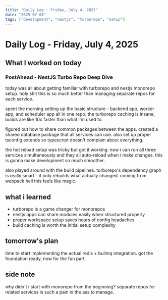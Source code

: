 ```yaml
---
title: "Daily Log - Friday, July 4, 2025"
date: "2025-07-04"
tags: ["development", "nestjs", "turborepo", "setup"]
---
```


# Daily Log - Friday, July 4, 2025

## What I worked on today

### PostAhead - NestJS Turbo Repo Deep Dive

today was all about getting familiar with turborepo and nestjs monorepo setup. holy shit this is so much better than managing separate repos for each service.

spent the morning setting up the basic structure - backend app, worker app, and scheduler app all in one repo. the turborepo caching is insane, builds are like 10x faster than what i'm used to.

figured out how to share common packages between the apps. created a shared database package that all services can use. also set up proper tsconfig extends so typescript doesn't complain about everything.

the hot reload setup was tricky but got it working. now i can run all three services simultaneously and they all auto-reload when i make changes. this is gonna make development so much smoother.

also played around with the build pipelines. turborepo's dependency graph is really smart - it only rebuilds what actually changed. coming from webpack hell this feels like magic.

## what i learned

- turborepo is a game changer for monorepos
- nestjs apps can share modules easily when structured properly
- proper workspace setup saves hours of config headaches
- build caching is worth the initial setup complexity

## tomorrow's plan

time to start implementing the actual redis + bullmq integration. got the foundation ready, now for the fun part.

## side note

why didn't i start with monorepo from the beginning? separate repos for related services is such a pain in the ass to manage.
